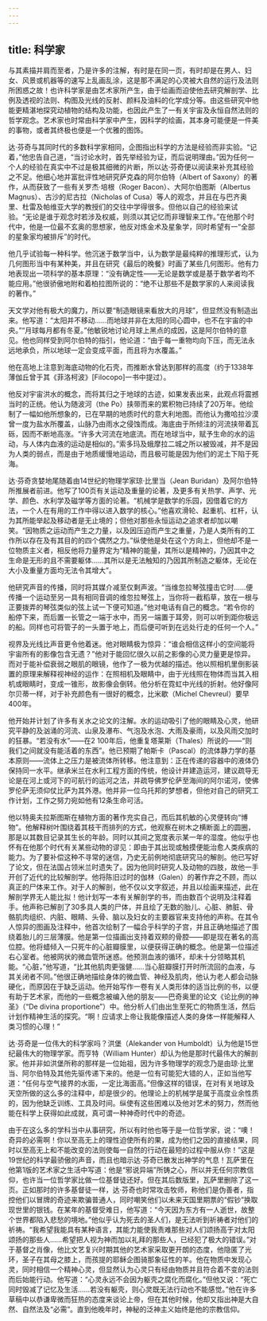 ```yaml
---
---
---
```

title: 科学家
---




与其素描并肩而至者，乃是许多的注解，有时是在同一页，有时却是在男人、妇女、风景或机器等的速写上乱画乱涂，这是那不满足的心灵被大自然的运行及法则所困惑之故！也许科学家是由艺术家所产生，由于绘画而迫使他去研究解剖学、比例及透视的法则、构图及光线的反射、颜料及油料的化学成分等。由这些研究中他能更精湛地探究动植物的结构及功能，也因此产生了一有关宇宙及永恒自然法则的哲学观念。艺术家也时常由科学家中产生，因科学的绘画，其本身可能便是一件美的事物，或者其终极也便是一个优雅的图饰。

达·芬奇与其同时代的多数科学家相同，企图指出科学的方法是经验而非实验。“记着，”他忠告自己道，“当讨论水时，首先举经验为证，而后说明理由。”因为任何一个人的经验在真实中不过是极其细微的片断，所以达·芬奇便以阅读来补充其经验之不足。他细心地并富批评性地研究萨克森的阿尔伯特（Albert of Saxony）的著作，从而获致了一些有关罗杰·培根（Roger Bacon）、大阿尔伯图斯（Albertus Magnus）、古沙的尼古拉（Nicholas of Cusa）等人的观念，并且在与巴齐奥里、杜雷及帕维亚大学的教授们的交往中学得很多。但他以自己的经验来试验。“无论是谁于观念时若涉及权威，则须以其记忆而非理智来工作。”在他那个时代中，他是一位最不玄奥的思想家，他反对炼金术及星象学，同时希望有一“全部的星象家均被排斥”的时代。

他几乎试验每一种科学。他沉迷于数学当中，认为数学是最纯粹的推理形式，认为几何图形当中有某种美，并且在研究《最后的晚餐》时画了某些几何图形。他有力地表现出一项科学的基本原理：“没有确定性——无论是数学或是基于数学者均不能应用。”他很骄傲地附和着柏拉图所说的：“绝不让那些不是数学家的人来阅读我的著作。”

天文学对他有极大的魔力，所以要“制造眼镜来看放大的月球”，但显然没有制造出来。他写道：“太阳并不移动……而地球并非在太阳的同心圆中，也不在宇宙的中央。”“月球每月都有冬夏。”他敏锐地讨论月球上黑点的成因，这是阿尔伯特的意见。他也同样受到阿尔伯特的指引，他论道：“由于每一重物均向下压，而无法永远地承负，所以地球一定会变成平面，而且将为水覆盖。”

他在高地上注意到海底动物的化石壳，而推断水曾达到那样的高度（约于1338年薄伽丘曾于其《菲洛柯波》[Filocopo]一书中提过）。

他反对宇宙洪水的概念，而将其归之于地球的古迹，如果发表出来，此观点将震撼当时的正统。他认为随波河（the Po）挟带而来的累积物已持续了20万年。他绘制了一幅如他所想象的，已在早期的地质时代的意大利地图。而他认为撒哈拉沙漠曾一度为盐水所覆盖，山脉乃由雨水之侵蚀而成。海底由于所倾注的河流挟带着瓦砾，因而不断地高涨。“许多大河流在地底流。而在地球当中，赋予生命的水的运动，与人体内血液的运动是相似的。”索多玛及蛾摩拉二城之所以被毁减，并不是因为人类的弱点，而是由于地质缓慢地运动，而且极可能是因为他们的泥土下陷于死海。

达·芬奇贪婪地尾随着由14世纪的物理学家琼·比里当（Jean Buridan）及阿尔伯特所推展者前进。他写了100页有关运动及重量的论著，及更多有关热学、声学、光学、颜色、水利学及磁学等方面的论著。“机械学是数学的乐园，因借着它的方法，一个人在有用的工作中得以进入数学的核心。”他喜欢滑轮、起重机、杠杆，认为其所能举起及移动者是无止境的；但他对那些永恒运动之追求者却加以嘲笑。“因物质之运动而产生之力量，以及因压迫而产生之重量，乃是人类所有的工作所以存在及有其目的的四个偶然之力。”纵使他是处在这个方向上，但他却不是一位物质主义者，相反他将力量界定为“精神的能量，其所以是精神的，乃因其中之生命是无形的且不需要躯体……其所以是无法触知的乃因其所制造之躯体，无论在大小及重量方面均无法令其增大”。

他研究声音的传播，同时将其媒介减至仅剩声波。“当维忽拉琴弦撞击它时……便传播一个运动至另一具有相同音调的维忽拉琴弦上，当你将一截稻草，放在一根与正要拨弄的琴弦类似的弦上试一下便可知道。”他对电话有自己的概念。“若令你的船停下来，而后置一长管之一端于水中，而另一端置于耳旁，则可以听到距你极远的船。同样也可将管子的一头置于地上，而后便可听到在远处行走的任何一个人。”

视界及光线比声音更令他着迷。他对眼睛极为惊异：“谁会相信这样小的空间能将宇宙所有的影像包含无遗？”他对于能回忆很久以前之影像的心灵力量更是惊异。而对于能补偿衰弱之眼肌的眼镜，他作了一极为优越的描述。他以照相机里倒影装置的原理来解释视神经的运作：在照相机及眼睛中，由于光线照在物体而当其入相机或眼睛时，变成一锥形，故影像会倒转。他分析在霓虹中光线的折射。他好像阿尔贝蒂一样，对于补充颜色有一很好的概念，比米歇（Michel Chevreul）要早400年。

他开始并计划了许多有关水之论文的注解。水的运动吸引了他的眼睛及心灵，他研究平静的及汹涌的河流、山泉及瀑布、气泡及水泡、大雨及豪雨，以及风雨交加时的狂暴。“若没有水”——在2 100年后，他重复塔莱斯（Thales）所说的——“则我们之间就没有能活着的东西”。他已预期了帕斯卡（Pascal）的流体静力学的基本原则——流体上之压力是被流体所转移。他注意到：正在传递的容器中的液体仍保持同一水平。继承米兰在水利工程方面的传统，他设计并建造运河，建议疏导无论是在河上或河下的可航行的运河之法，并疏导佛罗伦萨至海间的阿尔诺河，使佛罗伦萨无须仰仗比萨为其外港。他并非一位乌托邦的梦想者，但他对自己的研究工作计划，工作之努力宛如他有12条生命可活。

他以特奥夫拉斯图斯在植物方面的著作充实自己，而后其机敏的心灵便转向“博物”。他解释树叶围绕着其枝干而排列的方式，他观察在树木之横断面上的圆圈，那是以其数目记录其生长的年龄。同时以其间之宽度表示某一年的湿度。他似乎也怀有在他那个时代有关某些动物的谬见：即由于其出现或触摸便能治愈人类疾病的能力。为了要补偿这种不寻常的迷信，乃史无前例地彻底研究马的解剖。他已写好了论文，但在法国占领米兰时遗失了。因为他同时研究人及动物的四肢，故他一手开创了近代的比较解剖学。他将陈旧过时的伽林（Galen）的著作弃之不顾，而以真正的尸体来工作。对于人的解剖，他不仅以文字叙述，并且以绘画来描述，此在解剖学界无人能比拟！他计划写一本有关解剖学的书，而由数百个说明及注释着手。他声称已解剖了30多具人类的尸体，并且绘了无数的胎儿、心脏、肺脏、骨骼肌肉组织、内脏、眼睛、头骨、脑以及妇女的主要器官来支持他的声称。在其令人惊异的图画及注释中，他首次绘制了一幅合乎科学的子宫，并且正确地描述了围绕着胎儿的三层薄膜。他是第一位描画出支持着双颊的骨腔——即是现在著名的高位腔。他将蜡倾入一只死牛的心脏瓣膜里，以便获得正确的概念。他是第一位描述右心室者。他被网状的微血管所迷惑。他预测血液的循环，却未十分领略其机能。“心脏，”他写道，“比其他肌肉更强健……当心脏瓣膜打开时所流回的血液，与其关闭者不同。”他很正确地描绘身体的微血管、神经及肌肉，他认为老人都会动脉硬化，而原因在于缺乏运动。他开始写作一卷有关人类形体的适当比例的书，以便有助于艺术家，而他的一些概念被编入他的朋友——巴奇奥里的论文《论比例的神圣》（“De divina proportione”）中。他分析人们由出生至死亡的物质生活，然后计划作精神生活的探究。“啊！应请求上帝让我能像描述人类的身体一样能解释人类习惯的心理！”

达·芬奇是一位伟大的科学家吗？洪堡（Alekander von Humboldt）认为他是15世纪最伟大的物理学家。而亨特（William Hunter）却认为他是那时代最伟大的解剖家。他并非如洪堡所称的那样是一位始祖，因为许多物理学的观念乃是由琼·比里当、阿尔伯特及其他先驱传递下来的。他是一位有可能犯大错的人，正如当他写道：“任何与空气接界的水面，一定比海面高。”但像这样的错误，在对有关地球及天空所做的这么多的注释中，却是很少的。他理论上的机械学是属于高度业余性质的，因为他缺乏训练、工具及时间。纵使有这些困难以及他对艺术的努力，然而他能在科学上获得如此成就，真可谓一种神奇时代中的奇迹。

由于在这么多的学科当中从事研究，所以有时他也等于是一位哲学家，说：“噢！奇异的必需啊！你以至高无上的理性迫使所有的果，成为他们之因的直接结果，同时以至高无上和不能改变的法则使每一自然的行动在最短的过程中服从你！”这是19世纪的科学最骄傲的声音，而且也暗示达·芬奇已散发出神学的气息！瓦萨里在他第1版的艺术家之生活中写道：他是“邪说异端”所铸之心，所以并无任何宗教信仰，也许当一位哲学家比做一位基督徒还好。但在其后数版里，瓦萨里删除了这一页。正如那时的许多基督徒一样，达·芬奇也时常攻击牧师，称他们是伪善者，指控他们以冒牌的奇迹来欺骗普通人，同时嘲笑他们以未来天国里期票的“假钞”换取现世里的银钱。在某年的基督受难日，他写道：“今天因为东方有一人逝世，故整个世界都陷入悲愁的境地。”他似乎认为死去的圣人们，是无法听到祈祷者对他们的祈祷。“我希望我能具有某种语言，其能力能使我责难那些对人们颂扬高于对太阳颂扬的那些人……希望把人视为神而加以礼拜的那些人，已经犯了极大的错误。”对于基督之肖像，他比文艺复兴时期其他的艺术家采取更开朗的态度，他隐匿了光环，圣子在其母之膝上，而孩提的耶稣企图骑那象征性的羊。他在物质中发现心灵，同时相信一个精神心灵，但显然认为心灵只有经由物质并且符合着不变的法则而后始能行动。他写道：“心灵永远不会因为躯壳之腐化而腐化。”但他又说：“死亡同时毁减了记忆及生活……若没有躯壳，则心灵既无法行动也不能感觉。”他在许多草稿中以恭谦卑微而狂热的态度来谈论上帝，但在其他时候，他却又指出神是大自然、自然法及“必需”。直到他晚年时，神秘的泛神主义始终是他的宗教信仰。